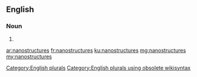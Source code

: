 ==English==

===Noun===
{{head|en}}

# {{plural of|nanostructure}}

[[Category:English plurals]][[Category:English plurals using obsolete wikisyntax]]

[[ar:nanostructures]]
[[fr:nanostructures]]
[[ku:nanostructures]]
[[mg:nanostructures]]
[[my:nanostructures]]